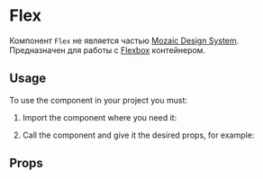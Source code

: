 
<Meta title="Utilities/Flex" component={Flex} argTypes={argTypes} />

# Flex

Компонент `Flex` не является частью [Mozaic Design System](https://mozaic.adeo.cloud/). Предназначен для работы с [Flexbox](https://developer.mozilla.org/en-US/docs/Learn/CSS/CSS_layout/Flexbox) контейнером.

## Usage

To use the component in your project you must:

1. Import the component where you need it:

<Source language="javascript" code="import { Flex } from '@mozaic-ds/react';" />

2. Call the component and give it the desired props, for example:

<Canvas withSource="open">
    <Story story={Controls} />
</Canvas>

## Props

<ArgsTable of={Flex} />
